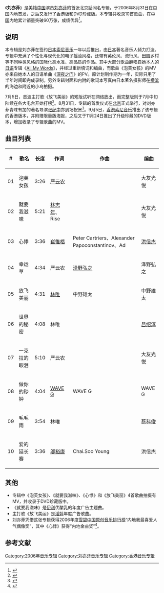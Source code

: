 {{noteTA
|1=zh-cn:深夜之门; zh-hk:深夜門扉;
}}
{{Infobox album
| Name = 刘亦菲
| Type = 专辑
| Artist = [[刘亦菲|刘亦菲]]
| Cover = 刘亦菲 cover.jpg
| Released = 2006年8月31日
| Recorded = 
| Genre = [[华语流行|华语流行]]、[[J-POP|J-POP]]
| Length = 42:25
| Label = [[日本索尼音乐|日本索尼音乐]]
| Producer = [[周佳佑|周佳佑]]
| Reviews = 
| Last album = 
| This album = '''刘亦菲'''<br />(2006)
| Next album = [[All_My_Words|All My Words]]<br />(2006)
}}

《'''刘亦菲'''》是美籍[[中国|中国]]演员[[刘亦菲|刘亦菲]]的首张北京話同名专辑，于2006年8月31日在[[中国|中国]]内地首发，之后又发行了[[香港|香港]]版和DVD珍藏版。本专辑共收录10首歌曲，在[[中国|中国]]内地累计销量突破60万张，成绩优异<ref>{{cite news | title=刘亦菲《刘亦菲》双喜临门 本月底大型庆功(图) | url=http://ent.sina.com.cn/y/2006-10-20/15101292562.html | publisher=[[新浪|新浪]] | date=2006-10-20 | accessdate=2011-04-20 | archive-date=2006-11-15 | archive-url=https://web.archive.org/web/20061115205540/http://ent.sina.com.cn/y/2006-10-20/15101292562.html | dead-url=no }}</ref>。

== 说明 ==
本专辑是刘亦菲在签约[[日本索尼音乐|日本索尼音乐]]一年以后推出，由[[日本|日本]]著名音乐人倾力打造。专辑中充满了个性化与现代化的电子摇滚风格，还带有英伦风、流行风、田园乡村等不同种类风格的国际化高水准、高品质的作品。其中大部分歌曲翻唱自她本人的[[日语|日语]]专辑《[[All_My_Words|All My Words]]》，并经过重新填词和编曲，而歌曲《泡芙女孩》的MV亦来自她本人的日语单曲《[[深夜之门|深夜之门]]》的PV。原计划制作期为一年，实际只用了半年时间即完成录制。另外专辑封面和内附的歌词本写真由日本著名摄影师在[[横滨|横滨]]的海边和附近的小岛拍摄。

7月5日，首波主打歌《放飞美丽》的短版试听在网络放出，而完整版则于7月中旬陆续在各大电台开始打榜<ref>{{cite news | title=秘密训练长达一年 刘亦菲推出首张国语专辑(图) | url=http://ent.qq.com/a/20060704/000140.htm | publisher=[[腾讯网|腾讯网]] | date=2006-07-04}}</ref>。8月31日，专辑的首发仪式在[[北京|北京]]正式举行，对刘亦菲青睐有加的著名导演[[张纪中|张纪中]]亦到场祝贺<ref>{{cite news | title=刘亦菲同名专辑亚洲首发式 全国歌友会启动在即 | url=http://ent.qq.com/a/20060901/000002.htm | publisher=腾讯网 | date=2006-09-01}}</ref>。9月5日，[[索尼音乐娱乐_(香港)|香港索尼音乐]]推出了该专辑的香港版本，并附赠限量版海报，之后又于11月24日推出了升级珍藏的DVD版本，增加收录了专辑歌曲的MV。

== 曲目列表==
{|class="wikitable"
|-
! # !! 歌名 !! 长度 !! 作词 !! 作曲 !! 编曲
|-
| 01 || 泡芙女孩 || 3:26 || [[严云农|严云农]] || {{Link-ja|中野雄太|中野雄太}} || 大友光悦
|-
| 02 || 就要我滋味 || 5:21 || [[林志年|林志年]]、Rise || {{Link-ja|川村结花|川村結花}} || 大友光悦
|-
| 03 || 心悸 || 3:36 || [[崔惟楷|崔惟楷]] || Peter Cartriers、Alexander Papoconstantinov、Ad || [[洪信杰|洪信杰]]
|-
| 04 || 幸运草 || 4:34 || 严云农 || [[泽野弘之|泽野弘之]] || 泽野弘之
|-
| 05 || 放飞美丽 || 4:31 || [[林唯|林唯]] || 中野雄太 || 中野雄太
|-
| 06 || 世界的秘密 || 4:08 || 林唯 || {{Link-ja|上田现|上田現}} || [[吕绍淳|吕绍淳]]
|-
| 07 || 一克拉的眼泪 || 5:10 || 严云农 || {{Link-ja|Gajin|Gajin}} || 大友光悦
|-
| 08 || 做你的秒钟 || 4:04 || [[WAVE_G|WAVE G]] || WAVE G || WAVE G
|-
| 09 || 毛毛雨 || 3:54 || 林唯 || {{Link-ja|Solaya|Solaya}} || [[蔡科俊|蔡科俊]]
|-
| 10 || 爱的延长赛 || 3:36 || [[邬裕康|邬裕康]] || Chai.Soo Young || 洪信杰
|}

== 其他 ==
*专辑中《泡芙女孩》、《就要我滋味》、《心悸》和《放飞美丽》4首歌曲拍摄有MV，并收录于DVD珍藏版中。
*《就要我滋味》是[[伊利|伊利]]优酸乳的年度广告主题曲。
*主打歌《放飞美丽》是[[潘婷|潘婷]]年度广告歌曲。
*刘亦菲凭借这张专辑获得2006年度[[雪碧|雪碧]][[中国原创音乐排行榜|中国原创音乐排行榜]]“内地我最喜爱人气偶像奖”，其中《心悸》获得“内地金曲奖”<ref>{{cite news | title=黄晓明刘亦菲“神雕侠侣”重聚“雪碧榜”(图) | url=http://ent.sina.com.cn/y/2007-01-23/14581422315.html | publisher=新浪 | date=2007-01-23 | accessdate=2011-04-20 | archive-date=2020-10-25 | archive-url=https://web.archive.org/web/20201025144516/http://ent.sina.com.cn/y/2007-01-23/14581422315.html | dead-url=no }}</ref>。

== 参考文献 ==
{{reflist}}

{{刘亦菲}}

{{DEFAULTSORT:L刘}}
[[Category:2006年音乐专辑|Category:2006年音乐专辑]]
[[Category:刘亦菲音乐专辑|Category:刘亦菲音乐专辑]]
[[Category:香港音乐专辑|Category:香港音乐专辑]]
